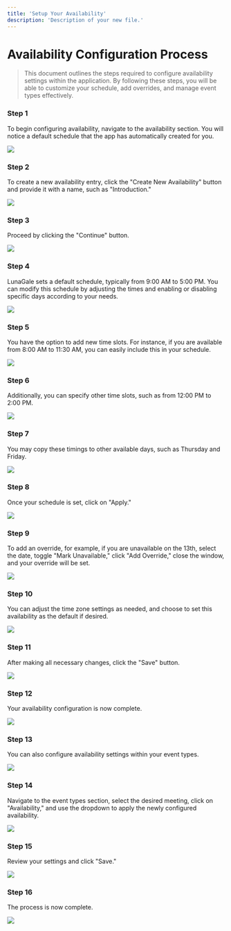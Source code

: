 ```yaml
---
title: 'Setup Your Availability'
description: 'Description of your new file.'
---
```


# Availability Configuration Process

> This document outlines the steps required to configure availability settings within the application. By following these steps, you will be able to customize your schedule, add overrides, and manage event types effectively.

### Step 1

To begin configuring availability, navigate to the availability section. You will notice a default schedule that the app has automatically created for you.

<Frame><img src="/images/Availability-Configuration/image1.jpg" /></Frame>

### Step 2

To create a new availability entry, click the "Create New Availability" button and provide it with a name, such as "Introduction."

<Frame><img src="/images/Availability-Configuration/image2.jpg" /></Frame>

### Step 3

Proceed by clicking the "Continue" button.

<Frame><img src="/images/Availability-Configuration/image3.jpg" /></Frame>

### Step 4

LunaGale sets a default schedule, typically from 9:00 AM to 5:00 PM. You can modify this schedule by adjusting the times and enabling or disabling specific days according to your needs.

<Frame><img src="/images/Availability-Configuration/image4.jpg" /></Frame>

### Step 5

You have the option to add new time slots. For instance, if you are available from 8:00 AM to 11:30 AM, you can easily include this in your schedule.

<Frame><img src="/images/Availability-Configuration/image5.jpg" /></Frame>

### Step 6

Additionally, you can specify other time slots, such as from 12:00 PM to 2:00 PM.

<Frame><img src="/images/Availability-Configuration/image6.jpg" /></Frame>

### Step 7

You may copy these timings to other available days, such as Thursday and Friday.

<Frame><img src="/images/Availability-Configuration/image7.jpg" /></Frame>

### Step 8

Once your schedule is set, click on "Apply."

<Frame><img src="/images/Availability-Configuration/image8.jpg" /></Frame>

### Step 9

To add an override, for example, if you are unavailable on the 13th, select the date, toggle "Mark Unavailable," click "Add Override," close the window, and your override will be set.

<Frame><img src="/images/Availability-Configuration/image9.jpg" /></Frame>

### Step 10

You can adjust the time zone settings as needed, and choose to set this availability as the default if desired.

<Frame><img src="/images/Availability-Configuration/image10.jpg" /></Frame>

### Step 11

After making all necessary changes, click the "Save" button.

<Frame><img src="/images/Availability-Configuration/image11.jpg" /></Frame>

### Step 12

Your availability configuration is now complete.

<Frame><img src="/images/Availability-Configuration/image12.jpg" /></Frame>

### Step 13

You can also configure availability settings within your event types.

<Frame><img src="/images/Availability-Configuration/image13.jpg" /></Frame>

### Step 14

Navigate to the event types section, select the desired meeting, click on "Availability," and use the dropdown to apply the newly configured availability.

<Frame><img src="/images/Availability-Configuration/image14.jpg" /></Frame>

### Step 15

Review your settings and click "Save."

<Frame><img src="/images/Availability-Configuration/image15.jpg" /></Frame>

### Step 16

The process is now complete.

<Frame><img src="/images/Availability-Configuration/image16.jpg" /></Frame>
